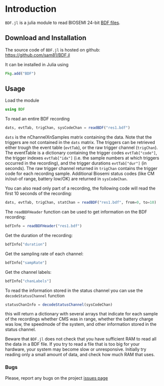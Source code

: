  
# Introduction

``BDF.jl`` is a julia module to read BIOSEMI 24-bit [BDF files](http://www.biosemi.com/faq/file_format.htm).


## Download and Installation

The source code of ``BDF.jl`` is hosted on
github: [https://github.com/sam81/BDF.jl](https://github.com/sam81/BDF.jl)

It can be installed in Julia using

```{julia; eval=false}
Pkg.add("BDF")
```

## Usage

Load the module

```julia
using BDF
```

To read an entire BDF recording

```{julia; eval=false}
dats, evtTab, trigChan, sysCodeChan = readBDF("res1.bdf")
```

`dats` is the nChannelXnSamples matrix containing the data. Note that the 
triggers are not contained in the `dats` matrix. The triggers can be retrieved 
either trough the event table (`evtTab`), or the raw trigger channel (`trigChan`). 
The eventTable is a dictionary containing the trigger codes `evtTab["code"]`, 
the trigger indexes `evtTab["idx"]` (i.e. the sample numbers at which triggers 
occurred in the recording), and the trigger durations `evtTab["dur"]` (in seconds). 
The raw trigger channel returned in `trigChan` contains the trigger code for each recording sample. 
Additional Biosemi status codes (like CM in/out-of range, battery low/OK) are returned in `sysCodeChan`.

You can also read only part of a recording, the following code will read the first 10 seconds of the recording:

```{julia; eval=false}
dats, evtTab, trigChan, statChan = readBDF("res1.bdf", from=0, to=10) 
```    

The `readBDFHeader` function can be used to get information on the BDF recording:

```{julia; eval=false}
bdfInfo = readBDFHeader("res1.bdf")
```

Get the duration of the recording:

```{julia; eval=false}
bdfInfo["duration"]
```
Get the sampling rate of each channel:

```{julia; eval=false}
bdfInfo["sampRate"]
```

Get the channel labels:

```{julia; eval=false}
bdfInfo["chanLabels"]
```

To read the information stored in the status channel you can use the `decodeStatusChannel` function

```{julia; eval=false}
statusChanInfo = decodeStatusChannel(sysCodeChan)
```
this will return a dictionary with several arrays that indicate for each sample of the recordings whether CMS was in range, whether the battery charge was low, the speedmode of the system, and other information stored in the status channel.

Beware that `BDF.jl` does not check that you have sufficient RAM to 
read all the data in a BDF file. If you try to read a file that is
too big for your hardware, your system may become slow or unresponsive.
Initially try reading only a small amount of data, and check how much
RAM that uses. 

### Bugs

Please, report any bugs on the project [issues page](https://github.com/sam81/BDF.jl/issues)

